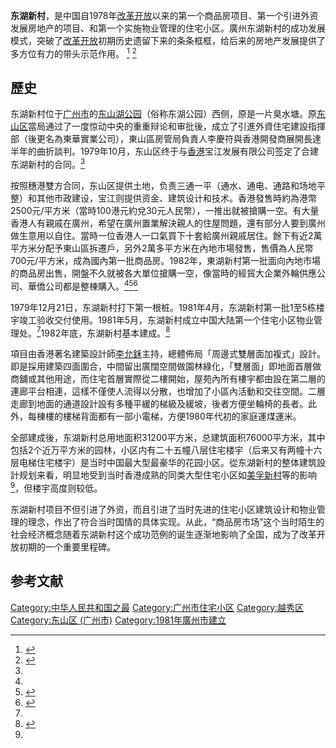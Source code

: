 {{refimprove|time=2014-10-13T01:08:07+00:00}}
'''东湖新村'''，是中国自1978年[[改革开放|改革开放]]以来的第一个商品房项目、第一个引进外资发展房地产的项目、和第一个实施物业管理的住宅小区。廣州东湖新村的成功发展模式，突破了[[改革开放|改革开放]]初期历史遗留下来的条条框框，给后来的房地产发展提供了多方位有力的带头示范作用。
<ref name="zgzds">{{Cite web |url=http://www.zggzds.gov.cn/dsyjhnyhy/846.jhtml |title=广州党史. 《蔡若明、王逸辉、谢乃强：东山区引进外资发展房地产》 |accessdate=2014-10-12 |archive-date=2014-10-16 |archive-url=https://web.archive.org/web/20141016124929/http://www.zggzds.gov.cn/dsyjhnyhy/846.jhtml |dead-url=no }}</ref>
<ref name="gzdh">{{Cite web |url=http://www.gzdh.com.cn/aboutus/matter.htm |title=广州东华实业股份有限公司. 《大事纪要》 |accessdate=2014-10-12 |archive-date=2013-01-01 |archive-url=https://archive.is/20130101222641/http://www.gzdh.com.cn/aboutus/matter.htm |dead-url=no }}</ref>

== 歷史 ==
东湖新村位于[[广州市|广州市]]的[[东山湖公园|东山湖公园]]（俗称东湖公园）西侧，原是一片臭水塘。原[[东山区_(广州市)|东山区]]當局通过了一度惊动中央的重重辩论和审批後，成立了引進外資住宅建設指揮部（後更名為東華實業公司），東山區房管局負責人李慶符與香港開發商展開長達半年的曲折談判。1979年10月，东山区终于与[[香港|香港]]宝江发展有限公司签定了合建东湖新村的合同。<ref name="zgzds"/>

按照穗港雙方合同，东山区提供土地，负责三通一平（通水、通电、通路和场地平整）和其他市政建设，宝江则提供资金、建筑设计和技术。香港發售時約為港幣2500元/平方米（當時100港元約兌30元人民幣），一推出就被搶購一空。有大量香港人有親戚在廣州，希望在廣州置業解決親人的住屋問題，還有部分人要到廣州做生意用以自住。當時一位香港人一口氣買下十套給廣州親戚居住。餘下有近2萬平方米分配予東山區拆遷戶，另外2萬多平方米在內地市場發售，售價為人民幣700元/平方米，成為國內第一批商品房。1982年，東湖新村第一批面向內地市場的商品房出售，開盤不久就被各大單位搶購一空，像當時的經貿大企業外輪供應公司、華僑公司都是整棟購入。<ref name="zgzds"/><ref>{{Cite web |url=http://www.jiazbao.com/Article/jzgz/bxht/200908/649.html |title=家政报. 《60年，广州人均居住面积增十倍》 |accessdate=2014-10-12 |archive-date=2012-05-31 |archive-url=https://web.archive.org/web/20120531043718/http://www.jiazbao.com/Article/jzgz/bxht/200908/649.html |dead-url=no }}</ref><ref>{{Cite web |url=http://news.gz.fang.com/2009-09-04/2769301.htm |title=《广州第1个商品房小区东湖新村 中国房地产业发轫》 |access-date=2014-10-12 |archive-date=2017-03-07 |archive-url=https://web.archive.org/web/20170307211631/http://news.gz.fang.com/2009-09-04/2769301.htm }}</ref>

1979年12月21日，东湖新村打下第一根桩。1981年4月，东湖新村第一批1至5栋楼宇竣工验收交付使用。1981年5月，东湖新村成立中国大陆第一个住宅小区物业管理处。<ref name="gzdh"/>1982年底，东湖新村基本建成。<ref>{{Cite web |url=http://www.guangzhou.gov.cn/node_2230/node_2353/node_2358/2002/07/11/102634983518233.shtml |title=广州市政府. 《东湖新村住宅区》 |accessdate=2014-10-12 |archive-date=2014-11-06 |archive-url=https://web.archive.org/web/20141106062525/http://www.guangzhou.gov.cn/node_2230/node_2353/node_2358/2002/07/11/102634983518233.shtml |dead-url=no }}</ref>

項目由香港著名建築設計師[[李允鉌|李允鉌]]主持，總體佈局「周邊式雙層面加複式」設計。即是採用建築四面圍合，中間留出廣闊空間做園林綠化，「雙層面」即地面首層做商舖或其他用途，而住宅首層實際從二樓開始，屋苑內所有樓宇都由設在第二層的連廊平台相連，這樣不僅使人流得以分散，也增加了小區內活動和交往空間。二層走廊到地面的通道設計設有多種平緩的梯級及緩坡，後者方便坐輪椅的長者。此外，每棟樓的樓梯背面都有一部小電梯，方便1980年代初的家庭運煤運米。

全部建成後，东湖新村总用地面积31200平方米，总建筑面积76000平方米，其中包括2个近万平方米的园林，小区内有二十五幢八层住宅楼宇（后来又有两幢十六层电梯住宅楼宇）是当时中国最大型最豪华的花园小区。從东湖新村的整体建筑設計规划来看，明显地受到当时香港成熟的同类大型住宅小区如[[美孚新村|美孚新村]]等的影响<ref name="zgzds"/>，但楼宇高度则较低。

东湖新村项目不但引进了外资，而且引进了当时先进的住宅小区建筑设计和物业管理的理念，作出了符合当时国情的具体实现。从此，“商品房市场”这个当时陌生的社会经济概念随着东湖新村这个成功范例的诞生逐渐地影响了全国，成为了改革开放初期的一个重要里程碑。

== 参考文献 ==
{{reflist|2}}
{{東山印記}}
[[Category:中华人民共和国之最|Category:中华人民共和国之最]]
[[Category:广州市住宅小区|Category:广州市住宅小区]]
[[Category:越秀区|Category:越秀区]]
[[Category:东山区_(广州市)|Category:东山区 (广州市)]]
[[Category:1981年廣州市建立|Category:1981年廣州市建立]]